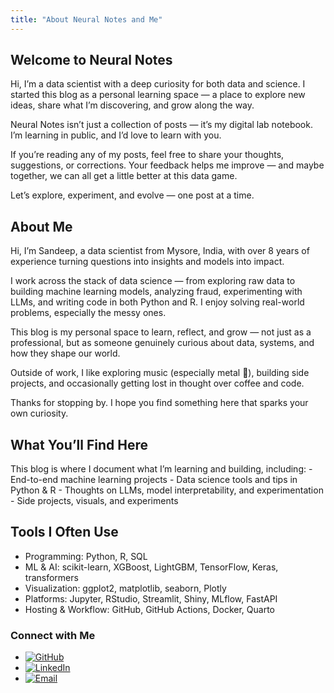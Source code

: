 ```yaml
---
title: "About Neural Notes and Me"
---
```


## Welcome to Neural Notes

Hi, I’m a data scientist with a deep curiosity for both data and science. I started this blog as a personal learning space — a place to explore new ideas, share what I’m discovering, and grow along the way.

Neural Notes isn’t just a collection of posts — it’s my digital lab notebook. I'm learning in public, and I’d love to learn with you.

If you're reading any of my posts, feel free to share your thoughts, suggestions, or corrections. Your feedback helps me improve — and maybe together, we can all get a little better at this data game.

Let’s explore, experiment, and evolve — one post at a time.

## About Me

Hi, I’m Sandeep, a data scientist from Mysore, India, with over 8 years of experience turning questions into insights and models into impact.

I work across the stack of data science — from exploring raw data to building machine learning models, analyzing fraud, experimenting with LLMs, and writing code in both Python and R. I enjoy solving real-world problems, especially the messy ones.

This blog is my personal space to learn, reflect, and grow — not just as a professional, but as someone genuinely curious about data, systems, and how they shape our world.

Outside of work, I like exploring music (especially metal 🎸), building side projects, and occasionally getting lost in thought over coffee and code.

Thanks for stopping by. I hope you find something here that sparks your own curiosity.

## What You’ll Find Here

This blog is where I document what I’m learning and building, including:
- End-to-end machine learning projects
- Data science tools and tips in Python & R
- Thoughts on LLMs, model interpretability, and experimentation
- Side projects, visuals, and experiments

## Tools I Often Use

- Programming: Python, R, SQL
- ML & AI: scikit-learn, XGBoost, LightGBM, TensorFlow, Keras, transformers
- Visualization: ggplot2, matplotlib, seaborn, Plotly
- Platforms: Jupyter, RStudio, Streamlit, Shiny, MLflow, FastAPI
- Hosting & Workflow: GitHub, GitHub Actions, Docker, Quarto

### Connect with Me

- [![GitHub](https://img.shields.io/badge/GitHub-@SandeepNarasimhan-black?logo=github)](https://github.com/SandeepNarasimhan)  
- [![LinkedIn](https://img.shields.io/badge/LinkedIn-Sandeep%20Narasimhan-blue?logo=linkedin)](https://www.linkedin.com/in/sandeep-narasimhan-45769295)  
- [![Email](https://img.shields.io/badge/Email-sandeepsanpande@gmail.com-red?logo=gmail)](mailto:sandeepsanpande@gmail.com)